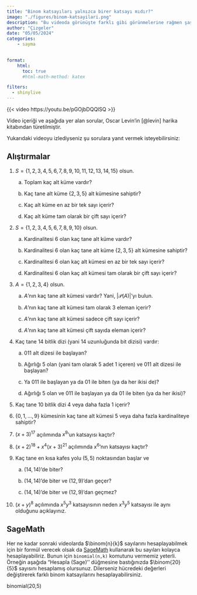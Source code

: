```yaml
---
title: "Binom katsayıları yalnızca birer katsayı mıdır?"
image: "./figures/binom-katsayilari.png"
description: "Bu videoda görünüşte farklı gibi görünmelerine rağmen şaşırtıcı derecede benzer olan alt kümeler, bit dizileri, kafes yolları ve binom katsayıları gibi sayma problemlerini ele alıyoruz."
author: "Çizgeler"
date: "05/05/2024"
categories:
    - sayma
    

format: 
    html:
      toc: true
      #html-math-method: katex    

filters:
  - shinylive
---
```


{{< video https://youtu.be/pGOjbDQQlSQ >}}

::: callout-note
Video içeriği ve aşağıda yer alan sorular, Oscar Levin'in [@levin] harika kitabından türetilmiştir.
:::

Yukarıdaki videoyu izlediyseniz şu sorulara yanıt vermek isteyebilirsiniz:

## Alıştırmalar

1.  $S=\{1,2,3,4,5,6,7,8,9,10,11,12,13,14,15\}$ olsun.

    a.  Toplam kaç alt küme vardır?

    b.  Kaç tane alt küme $\{2,3,5\}$ alt kümesine sahiptir?

    c.  Kaç alt küme en az bir tek sayı içerir?

    d.  Kaç alt küme tam olarak bir çift sayı içerir?

2.  $S=\{1,2,3,4,5,6,7,8,9,10\}$ olsun.

    a.  Kardinalitesi 6 olan kaç tane alt küme vardır?

    b.  Kardinalitesi 6 olan kaç tane alt küme $\{2,3,5\}$ alt kümesine sahiptir?

    c.  Kardinalitesi 6 olan kaç alt kümesi en az bir tek sayı içerir?

    d.  Kardinalitesi 6 olan kaç alt kümesi tam olarak bir çift sayı içerir?

3.  $A=\{1,2,3,4\}$ olsun.

    a.  $A$'nın kaç tane alt kümesi vardır? Yani, $| \mathcal{P} (A)|$'yı bulun.

    b.  $A$'nın kaç tane alt kümesi tam olarak 3 eleman içerir?

    c.  $A$'nın kaç tane alt kümesi sadece çift sayı içerir?

    d.  $A$'nın kaç tane alt kümesi çift sayıda eleman içerir?

4.  Kaç tane 14 bitlik dizi (yani 14 uzunluğunda bit dizisi) vardır:

    a.  $011$ alt dizesi ile başlayan?

    b.  Ağırlığı 5 olan (yani tam olarak 5 adet 1 içeren) ve $011$ alt dizesi ile başlayan?

    c.  Ya $011$ ile başlayan ya da $01$ ile biten (ya da her ikisi de)?

    d.  Ağırlığı 5 olan ve $011$ ile başlayan ya da $01$ ile biten (ya da her ikisi)?

5.  Kaç tane 10 bitlik dizi 4 veya daha fazla 1 içerir?

6.  $\{0,1, \ldots, 9\}$ kümesinin kaç tane alt kümesi 5 veya daha fazla kardinaliteye sahiptir?

7.  $(x+3)^{17}$ açılımında $x^9$'un katsayısı kaçtır?

8.  $(x+2)^{18}+x^4(x+3)^{21}$ açılımında $x^6$'nın katsayısı kaçtır?

9.  Kaç tane en kısa kafes yolu $(5,5)$ noktasından başlar ve

    a.  $(14,14)$'de biter?

    b.  $(14,14)$'de biter ve $(12,9)$'dan geçer?

    c.  $(14,14)$'de biter ve $(12,9)$'dan geçmez?

10. $(x+y)^8$ açılımında $x^5 y^3$ katsayısının neden $x^3 y^5$ katsayısı ile aynı olduğunu açıklayınız.

## SageMath

Her ne kadar sonraki videolarda $\binom{n}{k}$ sayılarını hesaplayabilmek için bir formül verecek olsak da [SageMath](https://www.sagemath.org/) kullanarak bu sayıları kolayca hesaplayabiliriz. Bunun için `binomial(n,k)` komutunu vermemiz yeterli. Örneğin aşağıda "Hesapla (Sage)'' düğmesine bastığınızda $\binom{20}{5}$ sayısını hesaplamış olursunuz. Dilerseniz hücredeki değerleri değiştirerek farklı binom katsayılarını hesaplayabilirsiniz.

::: sage
binomial(20,5)
:::
